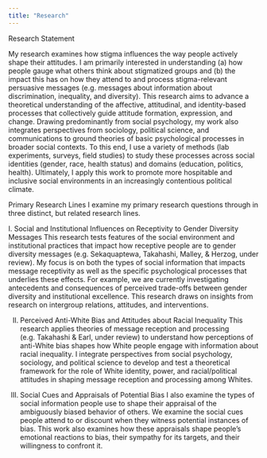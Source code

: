 ```yaml
---
title: "Research"
---
```


Research Statement

My research examines how stigma influences the way people actively shape their attitudes. I am primarily interested in understanding (a) how people gauge what others think about stigmatized groups and (b) the impact this has on how they attend to and process stigma-relevant persuasive messages (e.g. messages about information about discrimination, inequality, and diversity). This research aims to advance a theoretical understanding of the affective, attitudinal, and identity-based processes that collectively guide attitude formation, expression, and change. Drawing predominantly from social psychology, my work also integrates perspectives from sociology, political science, and communications to ground theories of basic psychological processes in broader social contexts. To this end, I use a variety of methods (lab experiments, surveys, field studies) to study these processes across social identities (gender, race, health status) and domains (education, politics, health). Ultimately, I apply this work to promote more hospitable and inclusive social environments in an increasingly contentious political climate. 

Primary Research Lines
I examine my primary research questions through in three distinct, but related research lines. 

I. Social and Institutional Influences on Receptivity to Gender Diversity Messages
This research tests features of the social environment and institutional practices that impact how receptive people are to gender diversity messages (e.g. Sekaquaptewa, Takahashi, Malley, & Herzog, under review). My focus is on both the types of social information that impacts message receptivity as well as the specific psychological processes that underlies these effects. For example, we are currently investigating antecedents and consequences of perceived trade-offs between gender diversity and institutional excellence. This research draws on insights from research on intergroup relations, attitudes, and interventions. 

II. Perceived Anti-White Bias and Attitudes about Racial Inequality
This research applies theories of message reception and processing (e.g. Takahashi & Earl, under review) to understand how perceptions of anti-White bias shapes how White people engage with information about racial inequality. I integrate perspectives from social psychology, sociology, and political science to develop and test a theoretical framework for the role of White identity, power, and racial/political attitudes in shaping message reception and processing among Whites.

III. Social Cues and Appraisals of Potential Bias
I also examine the types of social information people use to shape their appraisal of the ambiguously biased behavior of others. We examine the social cues people attend to or discount when they witness potential instances of bias. This work also examines how these appraisals shape people’s emotional reactions to bias, their sympathy for its targets, and their willingness to confront it. 
